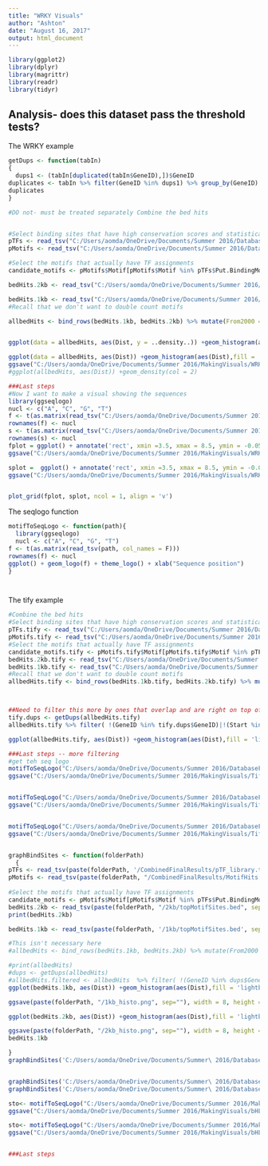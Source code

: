 ---
title: "WRKY Visuals"
author: "Ashton"
date: "August 16, 2017"
output: html_document
---

```{r setup, include=FALSE}
library(ggplot2)
library(dplyr)
library(magrittr)
library(readr)
library(tidyr)
```

## Analysis- does this dataset pass the threshold tests?

The WRKY example
```{r}
getDups <- function(tabIn)
{
  dups1 <- (tabIn[duplicated(tabIn$GeneID),])$GeneID
duplicates <- tabIn %>% filter(GeneID %in% dups1) %>% group_by(GeneID) %>% mutate(diffs = c(NA,diff(Start))) %>% filter(diffs < 6) %>% filter(diffs > -6)
duplicates
}

#DO not- must be treated separately Combine the bed hits


#Select binding sites that have high conservation scores and statistically significant scores and have real TFs assigned
pTFs <- read_tsv("C:/Users/aomda/OneDrive/Documents/Summer 2016/DatabaseFiles/MA/WRKY-NIAT_g07696/CombinedFinalResults/pTF_library.tsv", col_names = T)
pMotifs <- read_tsv("C:/Users/aomda/OneDrive/Documents/Summer 2016/DatabaseFiles/MA/WRKY-NIAT_g07696/CombinedFinalResults/MotifHits.tsv", col_names = T) %>% filter(ConservationScore >= 0.5, `ConservationP-value` <=0.002)

#Select the motifs that actually have TF assignments
candidate_motifs <- pMotifs$Motif[pMotifs$Motif %in% pTFs$Put.BindingMotif]

bedHits.2kb <- read_tsv("C:/Users/aomda/OneDrive/Documents/Summer 2016/DatabaseFiles/MA/WRKY-NIAT_g07696/2KB/topMotifSites.bed", col_names = F) %>% mutate(kb = "2kb") %>% rename(GeneID = X1, Start = X2, Stop = X3, Name = X4, Score = X5, Strand = X6) %>% separate(Name, into = c("Num", 'Seq'), sep = "-") %>% select(-Num) %>% filter(Seq %in% candidate_motifs)

bedHits.1kb <- read_tsv("C:/Users/aomda/OneDrive/Documents/Summer 2016/DatabaseFiles/MA/WRKY-NIAT_g07696/1KB/topMotifSites.bed", col_names = F) %>% mutate(kb = "1kb") %>% rename(GeneID = X1, Start = X2, Stop = X3, Name = X4, Score = X5, Strand = X6)%>% separate(Name, into = c("Num", 'Seq'), sep = "-") %>% select(-Num)  %>% filter(Seq %in% candidate_motifs)
#Recall that we don't want to double count motifs

allbedHits <- bind_rows(bedHits.1kb, bedHits.2kb) %>% mutate(From2000 = ifelse(kb == "1kb", Start + 1000, Start)) %>% arrange(GeneID) %>% distinct(GeneID, From2000, .keep_all = T) %>% mutate(Dist = 2000-From2000)


ggplot(data = allbedHits, aes(Dist, y = ..density..)) +geom_histogram(aes(Dist),fill = 'lightblue', breaks = seq(0,2000, by = 100)) + xlab("Upstream distance from start site (bp)") + theme_minimal() + scale_x_continuous(breaks =seq(0, 2000, by = 200)) + geom_density(aes(Dist))  + geom_density()

ggplot(data = allbedHits, aes(Dist)) +geom_histogram(aes(Dist),fill = 'lightblue', breaks = seq(0,2000, by = 100)) + xlab("Upstream distance from start site (bp)") + theme_minimal() + scale_x_continuous(breaks =seq(0, 2000, by = 200)) + geom_density(aes(Dist))
ggsave("C:/Users/aomda/OneDrive/Documents/Summer 2016/MakingVisuals/WRKY-NIAT_g07696/pMotifs.png", width = 9, height = 6)
#ggplot(allbedHits, aes(Dist)) +geom_density(col = 2) 

###Last steps 
#Now I want to make a visual showing the sequences
library(ggseqlogo)
nucl <- c("A", "C", "G", "T")
f <- t(as.matrix(read_tsv("C:/Users/aomda/OneDrive/Documents/Summer 2016/DatabaseFiles/MA/WRKY-NIAT_g07696/CTGTTGAC-motifFile.txt", col_names = F)))
rownames(f) <- nucl
s <- t(as.matrix(read_tsv("C:/Users/aomda/OneDrive/Documents/Summer 2016/DatabaseFiles/MA/WRKY-NIAT_g07696/GCGTTGAC-motifFile.txt", col_names = F)))
rownames(s) <- nucl
fplot = ggplot() + annotate('rect', xmin =3.5, xmax = 8.5, ymin = -0.05, ymax = 2, alpha = 0.1, col = 'black', fill = 'blue') + geom_logo(f) + theme_logo() + xlab("Sequence position") + annotate('text', x=4.3, y = 2.1, label = "W-box", size = 8)
ggsave("C:/Users/aomda/OneDrive/Documents/Summer 2016/MakingVisuals/WRKY-NIAT_g07696/CTGTTGAC-motifFile.png", fplot,width = 7, height = 5)

splot =  ggplot() + annotate('rect', xmin =3.5, xmax = 8.5, ymin = -0.05, ymax = 2, alpha = 0.1, col = 'black', fill = 'blue') + geom_logo(s) + theme_logo() + xlab("Sequence position") + annotate('text', x=4.3, y = 2.1, label = "W-box", size = 8)
ggsave("C:/Users/aomda/OneDrive/Documents/Summer 2016/MakingVisuals/WRKY-NIAT_g07696/GCGTTGAC-motifFile.png", splot, width = 7, height = 5)


plot_grid(fplot, splot, ncol = 1, align = 'v')
```
The seqlogo function
```{r}
motifToSeqLogo <- function(path){
  library(ggseqlogo)
  nucl <- c("A", "C", "G", "T")
f <- t(as.matrix(read_tsv(path, col_names = F)))
rownames(f) <- nucl
ggplot() + geom_logo(f) + theme_logo() + xlab("Sequence position")
}




```
The tify example
```{r}

#Combine the bed hits
#Select binding sites that have high conservation scores and statistically significant scores and have real TFs assigned
pTFs.tify <- read_tsv("C:/Users/aomda/OneDrive/Documents/Summer 2016/DatabaseFiles/MA/Tify-NIATv7_g23423/CombinedFinalResults/pTF_library.tsv", col_names = T)
pMotifs.tify <- read_tsv("C:/Users/aomda/OneDrive/Documents/Summer 2016/DatabaseFiles/MA/Tify-NIATv7_g23423/CombinedFinalResults/MotifHits.tsv", col_names = T) %>% filter(ConservationScore >= 0.5, `ConservationP-value` <=0.002)
#Select the motifs that actually have TF assignments
candidate_motifs.tify <- pMotifs.tify$Motif[pMotifs.tify$Motif %in% pTFs.tify$Put.BindingMotif]
bedHits.2kb.tify <- read_tsv("C:/Users/aomda/OneDrive/Documents/Summer 2016/DatabaseFiles/MA/Tify-NIATv7_g23423/2KB/topMotifSites.bed", col_names = F) %>% mutate(kb = "2kb") %>% rename(GeneID = X1, Start = X2, Stop = X3, Name = X4, Score = X5, Strand = X6) %>% separate(Name, into = c("Num", 'Seq'), sep = "-")%>% select(-Num) %>% filter(Seq %in% candidate_motifs.tify)
bedHits.1kb.tify <- read_tsv("C:/Users/aomda/OneDrive/Documents/Summer 2016/DatabaseFiles/MA/Tify-NIATv7_g23423/1KB/topMotifSites.bed", col_names = F) %>% mutate(kb = "1kb") %>% rename(GeneID = X1, Start = X2, Stop = X3, Name = X4, Score = X5, Strand = X6)%>% separate(Name, into = c("Num", 'Seq'), sep = "-") %>% select(-Num)  %>% filter(Seq %in% candidate_motifs.tify)
#Recall that we don't want to double count motifs
allbedHits.tify <- bind_rows(bedHits.1kb.tify, bedHits.2kb.tify) %>% mutate(From2000 = ifelse(kb == "1kb", Start + 1000, Start)) %>% arrange(GeneID) %>% distinct(GeneID, From2000, .keep_all = T) %>% mutate(Dist = 2000-From2000) 



##Need to filter this more by ones that overlap and are right on top of each other -- there are quite a few
tify.dups <- getDups(allbedHits.tify)
allbedHits.tify %>% filter( !(GeneID %in% tify.dups$GeneID)|!(Start %in% tify.dups$Start) |!(Score %in% tify.dups$Score) | !(Stop %in% tify.dups$Stop) | !(Seq %in% tify.dups$Seq))-> allbedHits.tify.filtered

ggplot(allbedHits.tify, aes(Dist)) +geom_histogram(aes(Dist),fill = 'lightblue', breaks = seq(0,2000, by = 100)) + xlab("Upstream distance from start site (bp)") + theme_minimal() + scale_x_continuous(breaks =seq(0, 2000, by = 200))

###Last steps -- more filtering
#get teh seq logo
motifToSeqLogo("C:/Users/aomda/OneDrive/Documents/Summer 2016/DatabaseFiles/MA/Tify-NIATv7_g23423/CACGTGTC-motif.txt") + annotate('rect', xmin = 0.5, xmax = 6.5, ymin = -0.1, ymax = 2, alpha = 0.1, col = 'black', fill = 'blue') + annotate('text', x=1.3, y = 2.1, label = "G-box", size = 8)
ggsave("C:/Users/aomda/OneDrive/Documents/Summer 2016/MakingVisuals/Tify-NIATv7_g23423/CACGTGTC-motif.png", width = 7, height = 5)


motifToSeqLogo("C:/Users/aomda/OneDrive/Documents/Summer 2016/DatabaseFiles/MA/Tify-NIATv7_g23423/GGCCACGTGT-motif.txt") + annotate('rect', xmin = 3.5, xmax = 9.5, ymin = -0.1, ymax = 2, alpha = 0.1, col = 'black', fill = 'blue') + annotate('text', x=4.3, y = 2.1, label = "G-box", size = 8)
ggsave("C:/Users/aomda/OneDrive/Documents/Summer 2016/MakingVisuals/Tify-NIATv7_g23423/GGCCACGTGT-motif.png", width = 7, height = 5)


motifToSeqLogo("C:/Users/aomda/OneDrive/Documents/Summer 2016/DatabaseFiles/MA/Tify-NIATv7_g23423/TGCCACGTGT-motif.txt") + annotate('rect', xmin = 3.5, xmax = 9.5, ymin = -0.1, ymax = 2, alpha = 0.1, col = 'black', fill = 'blue') + annotate('text', x=4.3, y = 2.1, label = "G-box", size = 8)
ggsave("C:/Users/aomda/OneDrive/Documents/Summer 2016/MakingVisuals/Tify-NIATv7_g23423/TGCCACGTGT-motif.png", width = 7, height = 5)



```

```{r}
graphBindSites <- function(folderPath)
  {
pTFs <- read_tsv(paste(folderPath, '/CombinedFinalResults/pTF_library.tsv', sep=""), col_names = T)
pMotifs <- read_tsv(paste(folderPath, "/CombinedFinalResults/MotifHits.tsv", sep=""), col_names = T) %>% filter(ConservationScore >= 0.4, `ConservationP-value` <=0.002)
                         
#Select the motifs that actually have TF assignments
candidate_motifs <- pMotifs$Motif[pMotifs$Motif %in% pTFs$Put.BindingMotif]
bedHits.2kb <- read_tsv(paste(folderPath, "/2kb/topMotifSites.bed", sep=""), col_names = F) %>% mutate(kb = "2kb") %>% rename(GeneID = X1, Start = X2, Stop = X3, Name = X4, Score = X5, Strand = X6) %>% separate(Name, into = c("Num", 'Seq'), sep = "-")%>% select(-Num) %>% filter(Seq %in% candidate_motifs) %>%  arrange(GeneID) %>% distinct(GeneID, Start, .keep_all = T) %>% mutate(Dist = 2000-Start)
print(bedHits.2kb)

bedHits.1kb <- read_tsv(paste(folderPath, '/1kb/topMotifSites.bed', sep=""), col_names = F) %>% mutate(kb = "1kb") %>% rename(GeneID = X1, Start = X2, Stop = X3, Name = X4, Score = X5, Strand = X6)%>% separate(Name, into = c("Num", 'Seq'), sep = "-") %>% select(-Num)  %>% filter(Seq %in% candidate_motifs) %>% arrange(GeneID) %>% distinct(GeneID, Start, .keep_all = T) %>% mutate(Dist = 1000-Start)

#This isn't necessary here
#allbedHits <- bind_rows(bedHits.1kb, bedHits.2kb) %>% mutate(From2000 = ifelse(kb == "1kb", Start + 1000, Start)) %>% arrange(GeneID) %>% #distinct(GeneID, From2000, .keep_all = T) %>% mutate(Dist = 2000-From2000)

#print(allbedHits)
#dups <- getDups(allbedHits)
#allbedHits.filtered <- allbedHits  %>% filter( !(GeneID %in% dups$GeneID)|!(Start %in% dups$Start) |!(Score %in% dups$Score) | !(Stop %in% dups$Stop) | !(Seq %in% dups$Seq))
ggplot(bedHits.1kb, aes(Dist)) +geom_histogram(aes(Dist),fill = 'lightblue', breaks = seq(0,1000, by = 50)) + xlab("Upstream distance from start site (bp)") + theme_minimal() + scale_x_continuous(breaks =seq(0, 1000, by = 100))

ggsave(paste(folderPath, "/1kb_histo.png", sep=""), width = 8, height = 5)

ggplot(bedHits.2kb, aes(Dist)) +geom_histogram(aes(Dist),fill = 'lightblue', breaks = seq(0,2000, by = 50)) + xlab("Upstream distance from start site (bp)") + theme_minimal() + scale_x_continuous(breaks =seq(0, 2000, by = 200))

ggsave(paste(folderPath, "/2kb_histo.png", sep=""), width = 8, height = 5)
bedHits.1kb

}
graphBindSites('C:/Users/aomda/OneDrive/Documents/Summer\ 2016/DatabaseFiles/MA/WRKY-NIAT_g07696') -> sto2


graphBindSites('C:/Users/aomda/OneDrive/Documents/Summer\ 2016/DatabaseFiles/MA/Tify-NIATv7_g23423') ->sto3
graphBindSites('C:/Users/aomda/OneDrive/Documents/Summer\ 2016/DatabaseFiles/MA/bHLH-NIATv7_16429')

sto<- motifToSeqLogo("C:/Users/aomda/OneDrive/Documents/Summer 2016/MakingVisuals/bHLH-NIATv7_16429/TTGACCAT-motif.txt") 
ggsave("C:/Users/aomda/OneDrive/Documents/Summer 2016/MakingVisuals/bHLH-NIATv7_16429/TTGACCAT-motif.png",sto, height = 5, width = 7)

sto<- motifToSeqLogo("C:/Users/aomda/OneDrive/Documents/Summer 2016/MakingVisuals/bHLH-NIATv7_16429/CAGTTGACTT-MOTIF.txt") 
ggsave("C:/Users/aomda/OneDrive/Documents/Summer 2016/MakingVisuals/bHLH-NIATv7_16429/CAGTTGACTT-motif.png",sto, height = 5, width = 7)


###Last steps 
```